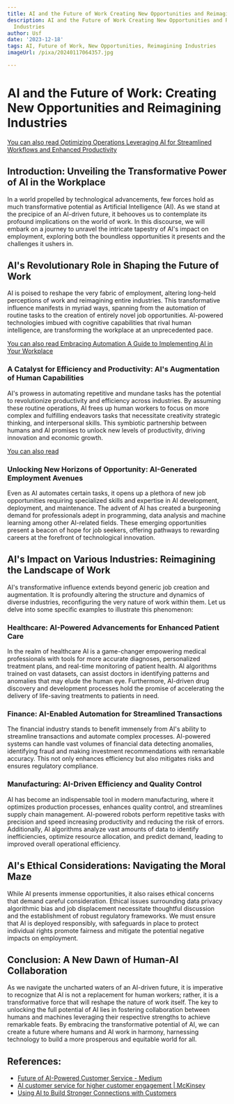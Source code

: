 ```yaml
---
title: AI and the Future of Work Creating New Opportunities and Reimagining Industries
description: AI and the Future of Work Creating New Opportunities and Reimagining
  Industries
author: Usf
date: '2023-12-18'
tags: AI, Future of Work, New Opportunities, Reimagining Industries
imageUrl: /pixa/20240117064357.jpg

---
```

# AI and the Future of Work: Creating New Opportunities and Reimagining Industries

[You can also  read Optimizing Operations Leveraging AI for Streamlined Workflows and Enhanced  Productivity](Optimizing%20Operations%20Leveraging%20AI%20for%20Streamlined%20Workflows%20and%20Enhanced%20Productivity)


##  Introduction: Unveiling the Transformative Power  of AI in the Workplace

In a world propelled by technological advancements, few forces hold as much transformative  potential as Artificial Intelligence (AI). As we  stand at the precipice of an AI-driven future, it  behooves us to contemplate its  profound implications on the world  of work. In this discourse, we will embark  on a journey to unravel the intricate tapestry of AI's impact on employment,  exploring both the boundless opportunities it presents and the challenges it ushers in.

## AI's Revolutionary Role in Shaping the Future of Work

AI is poised to reshape the very fabric of employment, altering long-held perceptions of  work and reimagining entire industries. This transformative influence manifests in myriad ways, spanning  from the automation  of routine tasks to the creation of entirely novel job opportunities. AI-powered technologies imbued with cognitive capabilities that rival human intelligence, are  transforming the workplace  at an unprecedented pace.

[You can also read Embracing Automation A Guide to Implementing AI in Your Workplace](Embracing%20Automation%20A%20Guide%20to%20Implementing%20AI%20in%20Your%20Workplace)


### A Catalyst for Efficiency and Productivity:  AI's Augmentation of Human Capabilities

AI's prowess in automating  repetitive and mundane tasks has the potential to revolutionize productivity and efficiency across industries. By assuming these routine operations, AI frees up human workers to focus on more complex and fulfilling endeavors tasks that necessitate creativity strategic thinking, and interpersonal skills. This symbiotic partnership between  humans and AI promises to unlock new levels of  productivity, driving innovation and economic growth.

[You can also read ]()


### Unlocking New Horizons of Opportunity: AI-Generated Employment Avenues

Even as AI  automates certain tasks, it  opens  up a  plethora of new job opportunities  requiring specialized  skills and  expertise in AI development, deployment, and  maintenance. The advent of AI has created a burgeoning demand  for professionals adept in programming, data analysis and machine learning  among other AI-related fields. These emerging opportunities present a beacon of hope for job seekers, offering  pathways to rewarding careers at the forefront of technological innovation.

## AI's Impact on Various Industries: Reimagining the Landscape of Work

AI's transformative influence extends beyond generic job creation and augmentation. It is profoundly altering the structure and dynamics of diverse  industries, reconfiguring the very nature of work within them. Let us delve  into  some specific examples to illustrate this phenomenon:

###  Healthcare: AI-Powered Advancements  for Enhanced Patient Care

In the  realm of healthcare AI is  a game-changer  empowering medical professionals with tools for more accurate diagnoses, personalized treatment plans, and  real-time  monitoring of  patient health. AI algorithms trained  on vast datasets, can assist doctors in identifying patterns and anomalies that may elude the human eye. Furthermore, AI-driven  drug discovery and development processes hold the promise of accelerating  the delivery of life-saving treatments to patients in need.

### Finance: AI-Enabled Automation for Streamlined Transactions

The financial industry stands to benefit immensely from AI's ability to streamline transactions and automate complex processes. AI-powered systems can handle vast volumes of financial data detecting anomalies, identifying fraud and making investment recommendations with remarkable  accuracy. This not only enhances efficiency but also mitigates risks  and ensures regulatory compliance.

### Manufacturing: AI-Driven Efficiency and Quality Control

AI has become an  indispensable tool in modern manufacturing,  where it optimizes  production processes, enhances  quality control, and streamlines supply chain management. AI-powered robots  perform repetitive tasks  with precision and speed increasing productivity and reducing the risk of errors. Additionally, AI algorithms analyze  vast amounts of data to identify inefficiencies, optimize resource allocation, and predict demand,  leading to improved overall operational efficiency.

##  AI's Ethical Considerations:  Navigating the Moral Maze

While AI presents immense opportunities, it  also raises ethical concerns that  demand careful consideration. Ethical  issues surrounding data privacy algorithmic bias and job displacement necessitate thoughtful discussion and the establishment of  robust regulatory frameworks. We must  ensure  that AI is deployed responsibly, with safeguards in place to protect  individual rights promote fairness and mitigate the potential negative impacts on employment.

##  Conclusion: A New Dawn of Human-AI Collaboration

As we navigate the  uncharted waters of an AI-driven future,  it is imperative to recognize that  AI is not a replacement  for human workers; rather, it is a transformative  force that  will reshape the  nature of work itself. The  key to unlocking the full potential of AI lies in fostering collaboration between humans and machines leveraging their respective strengths to achieve remarkable feats. By embracing the transformative potential of AI, we can create a future where humans and  AI work in harmony, harnessing technology to  build a more prosperous and equitable world for all.

## References:
- [Future of AI-Powered Customer Service - Medium](https://medium.com/@rapidinnovation.io/the-future-of-ai-powered-customer-service-enhancing-experiences-and-building-relationships-771bf7b404)
- [AI customer service for higher customer engagement | McKinsey](https://www.mckinsey.com/capabilities/operations/our-insights/the-next-frontier-of-customer-engagement-ai-enabled-customer-service)
- [Using AI to Build Stronger Connections with Customers](https://hbr.org/2023/08/using-ai-to-build-stronger-connections-with-customers)
